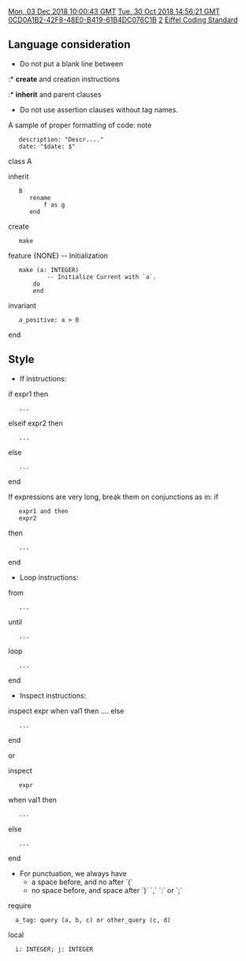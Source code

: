[[Property:modification_date|Mon, 03 Dec 2018 10:00:43 GMT]]
[[Property:publication_date|Tue, 30 Oct 2018 14:56:21 GMT]]
[[Property:uuid|0CD0A1B2-42F8-48E0-B419-61B4DC076C1B]]
[[Property:weight|2]]
[[Property:title|Eiffel Coding Standard]]

==Language consideration==
*  Do not put a blank line between
:* '''create''' and creation instructions
:* '''inherit''' and parent clauses
* Do not use assertion clauses without tag names.

A sample of proper formatting of code:
<e>note
    description: "Descr...."
    date: "$date: $"

class A

inherit
    B
       rename
           f as g
       end

create
    make

feature {NONE} -- Initialization

    make (a: INTEGER)
            -- Initialize Current with `a`.
        do
        end

invariant
    a_positive: a > 0

end</e>

==Style==
*  If instructions:
<e>if expr1 then
    ...
elseif expr2 then
    ...
else
    ...
end</e>

If expressions are very long, break them on conjunctions as in:
<e>if
    expr1 and then
    expr2
then
    ...
end</e>

* Loop instructions:
<e>from
    ...
until
    ...
loop
    ...
end</e>

* Inspect instructions:
<e>inspect expr
when val1 then ....
else
    ...
end</e>

or

<e>inspect
    expr
when val1 then
    ...
else
    ...
end</e>

* For punctuation, we always have 
** a space before, and no after `(` 
** no space before, and space after `)` `,` `:` or `;` 

<e>require
   a_tag: query (a, b, c) or other_query (c, d)
local
   i: INTEGER; j: INTEGER
</e>
